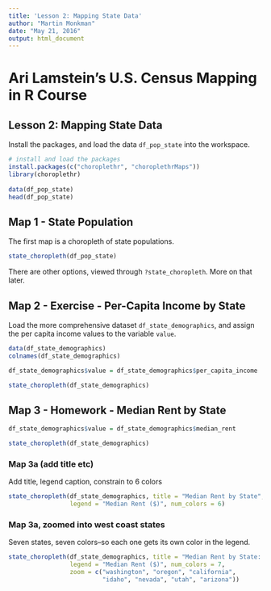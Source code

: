 ```yaml
---
title: 'Lesson 2: Mapping State Data'
author: "Martin Monkman"
date: "May 21, 2016"
output: html_document
---
```


# Ari Lamstein's U.S. Census Mapping in R Course

## Lesson 2: Mapping State Data

Install the packages, and load the data `df_pop_state` into the workspace.

```r

# install and load the packages
install.packages(c("choroplethr", "choroplethrMaps"))
library(choroplethr)
 
data(df_pop_state)
head(df_pop_state)

```

## Map 1 - State Population

The first map is a choropleth of state populations.

```r

state_choropleth(df_pop_state)

```

There are other options, viewed through `?state_choropleth`. More on that later.

## Map 2 - Exercise - Per-Capita Income by State

Load the more comprehensive dataset `df_state_demographics`, and assign the per capita income values to the variable `value`.

```r


data(df_state_demographics)
colnames(df_state_demographics)

df_state_demographics$value = df_state_demographics$per_capita_income

state_choropleth(df_state_demographics)

```

## Map 3 - Homework - Median Rent by State


```r

df_state_demographics$value = df_state_demographics$median_rent

state_choropleth(df_state_demographics)


```


### Map 3a (add title etc)

Add title, legend caption, constrain to 6 colors

```r

state_choropleth(df_state_demographics, title = "Median Rent by State",
                 legend = "Median Rent ($)", num_colors = 6)


```


### Map 3a, zoomed into west coast states 

Seven states, seven colors--so each one gets its own color in the legend.

```r

state_choropleth(df_state_demographics, title = "Median Rent by State: Western Region",
                 legend = "Median Rent ($)", num_colors = 7,
                 zoom = c("washington", "oregon", "california",
                          "idaho", "nevada", "utah", "arizona"))


```

